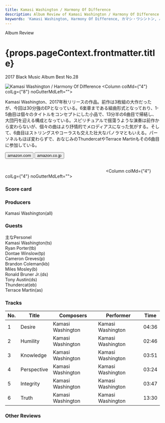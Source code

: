 ```yaml
---
title: Kamasi Washington / Harmony Of Difference
description: Album Review of Kamasi Washington / Harmony Of Difference
keywords: 'Kamasi Washington, Harmony Of Difference, カマシ・ワシントン, ハーモニー・オブ・ディフェンス'
---
```





<p className="largeP">Album Review</p>
<h1 className="h1--no--margin">{props.pageContext.frontmatter.title}</h1>
<p className="largeP"><Link to="/best50/2017/">2017 Black Music Album Best No.28</Link></p>

<Row  className="image-card-group">
	<Column colMd={"3"} colLg={"4"} noGutterMdLeft="">
       <ImageCard>

![Kamasi Washington / Harmony Of Difference](../../images/cd/kamasiwashington2L.jpg) 
</ImageCard>
	</Column>
	<Column colMd={"4"} colLg={"8"} noGutterMdLeft="">
	<p>
	Kamasi Washington、2017年秋リリースの作品。前作は3枚組の大作だったが、今回は30分強のEPとなっている。6楽章まである組曲形式となっており、1-5曲目は個々のタイトルをコンセプトにした小品で、13分半の6曲目で帰結し、大団円を迎える構成となっている。スピリチュアルで揺蕩うような演奏は前作から変わらないが、個々の曲はより抒情的でメロディアスになった気がする。そして、6曲目はストリングスやコーラスも交えた壮大なパノラマともいえる。パーソネルもほぼ変わらずで、おなじみのThundercatやTerrace Martinもその6曲目に参加している。
	</p>
	<div>
	  <Button href="https://amzn.to/3fULqpj" kind="primary" size="small" renderIcon={ArrowUpRight24}>
      amazon.com
    </Button>
    <Button href="https://amzn.to/2OXygMt" kind="secondary" size="small" renderIcon={ArrowUpRight24}>
      amazon.co.jp
    </Button>
	</div>
	<a href="https://geo.music.apple.com/jp/album/harmony-of-difference-ep/1263764280?mt=1&app=music&ls=1&at=11lcug" style="display:inline-block;overflow:hidden;background:url(https://linkmaker.itunes.apple.com/ja-jp/lockup.svg?releaseDate=2017-09-29&kind=album&bubble=apple_music&style=mono-black) no-repeat;width:180px;height:45px;"></a>
	<a href="https://geo.music.apple.com/jp/album/harmony-of-difference-ep/1263764280?app=itunes&at=11lcug" style="display:inline-block;overflow:hidden;background:url(https://linkmaker.itunes.apple.com/ja-jp/badge-lrg.svg?releaseDate=2017-09-29T00:00:00Z&kind=album&bubble=itunes_music) no-repeat;width:140px;height:45px;"></a>
	</Column>
</Row>
<Row >
	<Column colMd={"4"} colLg={"4"} noGutterMdLeft="">
<div>
    <h3>Score card</h3>
    <SliderJS2 value="3" />
	<SliderJS3 value="1" />
    <SliderJS4 value="8" />
</div>
</Column>
<Column colMd={"8"} colLg={"8"} noGutterMdLeft="">
<div>
<h3>Producers</h3>
<p>
Kamasi Washington(all)
</p>
<h3>Guests</h3>
<p>
主なPersonel
<br/>Kamasi Washington(ts)
<br/>Ryan Porter(tb)
<br/>Dontae Winslow(tp)
<br/>Cameron Greves(p)
<br/>Brandon Coleman(kb)
<br/>Miles Mosley(b)
<br/>Ronald Bruner Jr.(ds)
<br/>Tony Austin(ds)
<br/>Thundercat(eb)
<br/>Terrace Martin(as)
</p>
</div>
</Column>
</Row>

<h3>Tracks</h3>

| No. |	 Title         |	 Composers     |	 Performer     | Time  |
| --- |	-------------- | ----------------- | ----------------- | ----- |
| 1	  |	Desire         | Kamasi Washington | Kamasi Washington | 04:36 |
| 2	  |	Humility       | Kamasi Washington | Kamasi Washington | 02:46 |
| 3	  |	Knowledge      | Kamasi Washington | Kamasi Washington | 03:51 |
| 4	  |	Perspective    | Kamasi Washington | Kamasi Washington | 03:24 |
| 5	  |	Integrity      | Kamasi Washington | Kamasi Washington | 03:47 |
| 6	  |	Truth          | Kamasi Washington | Kamasi Washington | 13:30 |

<h3>Other Reviews</h3>

<Row>
<Column colMd={3} colLg={3} noGutterMdLeft>
<Review1 />
</Column>
</Row>

